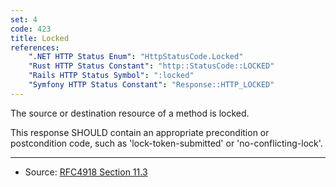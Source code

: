 ```yaml
---
set: 4
code: 423
title: Locked
references:
    ".NET HTTP Status Enum": "HttpStatusCode.Locked"
    "Rust HTTP Status Constant": "http::StatusCode::LOCKED"
    "Rails HTTP Status Symbol": ":locked"
    "Symfony HTTP Status Constant": "Response::HTTP_LOCKED"
---
```


<CodeTitle code={code} title={title} />

The source or destination resource of a method is locked.

This response SHOULD contain an appropriate precondition or postcondition code, such as 'lock-token-submitted' or 'no-conflicting-lock'.

---

* Source: [RFC4918 Section 11.3][1]

[1]: <https://tools.ietf.org/html/rfc4918#section-11.3>
